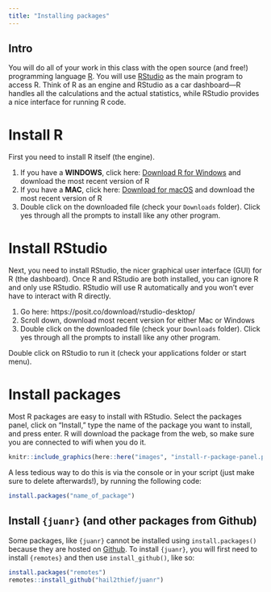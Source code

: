 ```yaml
---
title: "Installing packages"
---
```




## Intro

You will do all of your work in this class with the open source (and free!) programming language [R](https://cran.r-project.org/). You will use [RStudio](https://www.rstudio.com/) as the main program to access R. Think of R as an engine and RStudio as a car dashboard—R handles all the calculations and the actual statistics, while RStudio provides a nice interface for running R code.



# Install R

First you need to install R itself (the engine).

1. If you have a **WINDOWS**, click here: [Download R for Windows](https://cran.r-project.org/bin/windows/base/) and download the most recent version of R
2. If you have a **MAC**, click here: [Download for macOS](https://cran.r-project.org/bin/macosx/) and download the most recent version of R
3. Double click on the downloaded file (check your `Downloads` folder). Click yes through all the prompts to install like any other program.


# Install RStudio

Next, you need to install RStudio, the nicer graphical user interface (GUI) for R (the dashboard). Once R and RStudio are both installed, you can ignore R and only use RStudio. RStudio will use R automatically and you won't ever have to interact with R directly.

1. Go here: https://posit.co/download/rstudio-desktop/ 
2. Scroll down, download most recent version for either Mac or Windows
2. Double click on the downloaded file (check your `Downloads` folder). Click yes through all the prompts to install like any other program.

Double click on RStudio to run it (check your applications folder or start menu).



<!-- ## Extra installation help (Mac): steps -->

<!-- Here's a different [helpful walkthrough for Mac](https://scribehow.com/shared/Google_Workflow__ivjLMJ3_SIaV9LDOwaxQHQ) -->



<!-- ## Extra installation help (Windows): video -->


<!-- Here's a different, [helpful walkthrough for Windows](https://www.youtube.com/watch?v=TFGYlKvQEQ4) -->




# Install packages

Most R packages are easy to install with RStudio. Select the packages panel, click on "Install," type the name of the package you want to install, and press enter. R will download the package from the web, so make sure you are connected to wifi when you do it. 


```r
knitr::include_graphics(here::here("images", "install-r-package-panel.png"))
```


A less tedious way to do this is via the console or in your script (just make sure to delete afterwards!), by running the following code:

```r
install.packages("name_of_package")
```


## Install `{juanr}` (and other packages from Github)


Some packages, like `{juanr}` cannot be installed using `install.packages()` because they are hosted on [Github](https://github.com/). To install `{juanr}`, you will first need to install `{remotes}` and then use `install_github()`, like so:


```r
install.packages("remotes")
remotes::install_github("hail2thief/juanr")
```


